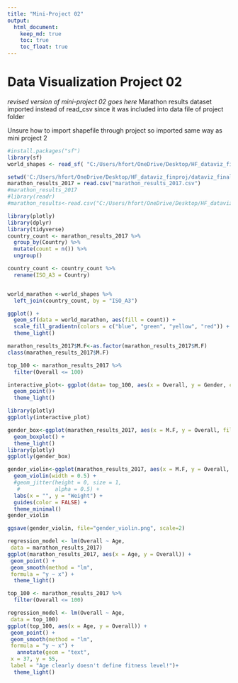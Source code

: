 ```yaml
---
title: "Mini-Project 02"
output: 
  html_document:
    keep_md: true
    toc: true
    toc_float: true
---
```


# Data Visualization Project 02

_revised version of mini-project 02 goes here_
Marathon results dataset imported instead of read_csv since it was included into data file of project folder

Unsure how to import shapefile through project so imported same way as mini project 2
```r
#install.packages("sf")
library(sf)
world_shapes <- read_sf( "C:/Users/hfort/OneDrive/Desktop/HF_dataviz_finproj/dataviz_final_project/data/ne_110m_admin_0_countries/ne_110m_admin_0_countries.shp")
```

```r
setwd('C:/Users/hfort/OneDrive/Desktop/HF_dataviz_finproj/dataviz_final_project/data')
marathon_results_2017 = read.csv("marathon_results_2017.csv")
#marathon_results_2017
#library(readr)
#marathon_results<-read.csv("C:/Users/hfort/OneDrive/Desktop/HF_dataviz_finproj/dataviz_final_project#/data/marathon_results_2017.csv")

```


```r
library(plotly)
library(dplyr)
library(tidyverse)
country_count <- marathon_results_2017 %>%
  group_by(Country) %>%
  mutate(count = n()) %>%
  ungroup() 
```

```r
country_count <- country_count %>%
  rename(ISO_A3 = Country)


world_marathon <-world_shapes %>%
  left_join(country_count, by = "ISO_A3")
```

```r
ggplot() +
  geom_sf(data = world_marathon, aes(fill = count)) +
  scale_fill_gradientn(colors = c("blue", "green", "yellow", "red")) +  # Adjust colors
  theme_light()
```
```r
marathon_results_2017$M.F<-as.factor(marathon_results_2017$M.F)
class(marathon_results_2017$M.F)
```

```r
top_100 <- marathon_results_2017 %>%
  filter(Overall <= 100)

interactive_plot<- ggplot(data= top_100, aes(x = Overall, y = Gender, color = M.F))+
  geom_point()+
  theme_light()

library(plotly)
ggplotly(interactive_plot)
```

```r
gender_box<-ggplot(marathon_results_2017, aes(x = M.F, y = Overall, fill = M.F)) +
  geom_boxplot() +
  theme_light()
library(plotly)
ggplotly(gender_box)
```
```r
gender_violin<-ggplot(marathon_results_2017, aes(x = M.F, y = Overall, fill = M.F)) +
  geom_violin(width = 0.5) +
  #geom_jitter(height = 0, size = 1, 
   #           alpha = 0.5) +
  labs(x = "", y = "Weight") +
  guides(color = FALSE) + 
  theme_minimal()
gender_violin
```
```r

ggsave(gender_violin, file="gender_violin.png", scale=2)
```


```r
regression_model <- lm(Overall ~ Age,
 data = marathon_results_2017)
ggplot(marathon_results_2017, aes(x = Age, y = Overall)) +
 geom_point() +
 geom_smooth(method = "lm",
 formula = "y ~ x") +
  theme_light()

```
```r
top_100 <- marathon_results_2017 %>%
  filter(Overall <= 100)

regression_model <- lm(Overall ~ Age,
 data = top_100)
ggplot(top_100, aes(x = Age, y = Overall)) +
 geom_point() +
 geom_smooth(method = "lm",
 formula = "y ~ x") +
   annotate(geom = "text",
 x = 37, y = 55,
 label = "Age clearly doesn't define fitness level!")+
  theme_light()

```
```r

```

